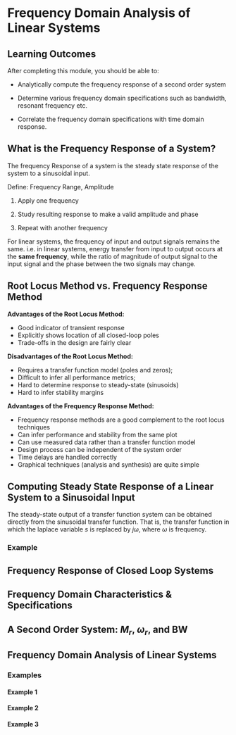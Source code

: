 # Frequency Domain Analysis of Linear Systems

## Learning Outcomes {.unnumbered}

After completing this module, you should be able to:

- Analytically compute the frequency response of a second order system

- Determine various frequency domain specifications such as bandwidth, resonant frequency etc.

- Correlate the frequency domain specifications with time domain response.

## What is the Frequency Response of a System?

The frequency Response of a system is the steady state response of the system to a sinusoidal input. 

Define: Frequency Range, Amplitude

1. Apply one frequency

2. Study resulting response to make a valid amplitude and phase

3. Repeat with another frequency


For linear systems, the frequency of input and output signals remains the same. i.e. in linear systems, energy transfer from input to output occurs at the **same frequency**, while the ratio of magnitude of output signal to the input signal and the phase between the two signals may change.

## Root Locus Method vs. Frequency Response Method

::::{layout-ncol="2" layout-valign="top"}

:::{#first-column}
**Advantages of the Root Locus Method:**

- Good indicator of transient response
- Explicitly shows location of all closed-loop poles
- Trade-offs in the design are fairly clear

:::

:::{#second-column}
**Disadvantages of the Root Locus Method:**

- Requires a transfer function model (poles and zeros);
- Difficult to infer all performance metrics;
- Hard to determine response to steady-state (sinusoids)
- Hard to infer stability margins

:::

::::

**Advantages of the Frequency Response Method:**

- Frequency response methods are a good complement to the root locus techniques
- Can infer performance and stability from the same plot
- Can use measured data rather than a transfer function model
- Design process can be independent of the system order
- Time delays are handled correctly
- Graphical techniques (analysis and synthesis) are quite simple

## Computing Steady State Response of a Linear System to a Sinusoidal Input

The steady-state output of a transfer function system can be obtained directly from the sinusoidal transfer function. That is, the transfer function in which the laplace variable $s$ is replaced by $j\omega$, where $\omega$ is frequency.

### Example

## Frequency Response of Closed Loop Systems

## Frequency Domain Characteristics \& Specifications

## A Second Order System: $M_r$, $\omega_r$, and BW

## Frequency Domain Analysis of Linear Systems

### Examples

#### Example 1

#### Example 2

#### Example 3